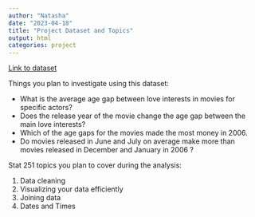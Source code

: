 ```yaml
---
author: "Natasha"
date: "2023-04-18"
title: "Project Dataset and Topics"
output: html
categories: project
---
```


[Link to dataset](https://raw.githubusercontent.com/rfordatascience/tidytuesday/master/data/2023/2023-02-14/age_gaps.csv)

Things you plan to investigate using this dataset:

- What is the average age gap between love interests in movies for specific actors?
- Does the release year of the movie change the age gap between the main love interests?
- Which of the age gaps for the movies made the most money in 2006.
- Do movies released in June and July on average make more than movies released in December and January in 2006 ?

Stat 251 topics you plan to cover during the analysis:

1. Data cleaning
2. Visualizing your data efficiently 
3. Joining data 
4. Dates and Times
